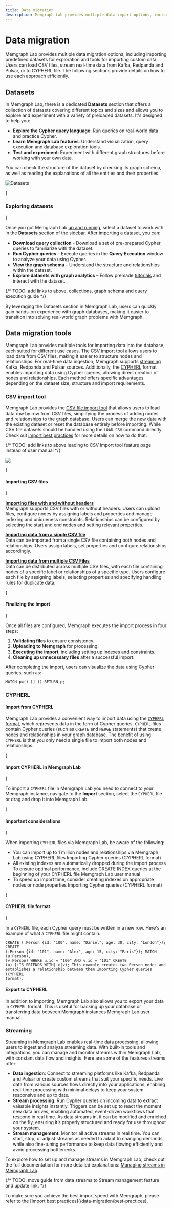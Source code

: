 ```yaml
---
title: Data migration
description: Memgraph Lab provides multiple data import options, including predefined datasets for exploration and tools for importing custom data.
---
```





# Data migration

Memgraph Lab provides multiple data migration options, including importing
predefined datasets for exploration and tools for importing custom data. Users
can load CSV files, stream real-time data from Kafka, Redpanda and Pulsar, or
to CYPHERL file. The following sections provide details on how to use each
approach efficiently.

## Datasets

In Memgraph Lab, there is a dedicated **Datasets** section that offers a
collection of datasets covering different topics and sizes and allows you to
explore and experiment with a variety of preloaded datasets. It's designed to
help you:
- **Explore the Cypher query language**: Run queries on real-world data and
  practice Cypher.
- **Learn Memgraph Lab features**: Understand visualization, query execution and
  database exploration tools.
- **Test and experiment**: Experiment with different graph structures before
  working with your own data. 

You can check the structure of the dataset by checking its graph schema, as well
as reading the explanations of all the entities and their properties.

![Datasets](/pages/data-visualization/lab-user-manual/dataset.png)


{<h3 className="custom-header">Exploring datasets</h3>}

Once you got Memgraph Lab [up and
running](/memgraph-lab/getting-started#installation-and-deployment), select a
dataset to work with in the **Datasets** section of the sidebar. After importing
a dataset, you can:
- **Download query collection** - Download a set of pre-prepared Cypher queries
  to familiarize with the dataset. 
- **Run Cypher queries** – Execute queries in the **Query Execution** window to
  analyze your data using Cypher. 
- **View the graph schema** – Understand the structure and relationships within
  the dataset.
- **Explore datasets with graph analytics** – Follow premade
  [tutorials](/querying/exploring-datasets) and interact with the dataset.

{/* TODO: add links to above, collections, graph schema and query execution guide */}

By leveraging the Datasets section in Memgraph Lab, users can quickly gain
hands-on experience with graph databases, making it easier to transition into
solving real-world graph problems with Memgraph.


## Data migration tools

Memgraph Lab provides multiple tools for importing data into the database, each
suited for different use cases. The [CSV import tool](#csv-import-tool) allows
users to load data from CSV files, making it easier to structure nodes and
relationships. For real-time data ingestion, Memgraph supports
[streaming](#streaming) Kafka, Redpanda and Pulsar sources. Additionally, the
[CYPHERL](#cypherl) format enables importing data using Cypher queries,
allowing direct creation of nodes and relationships. Each method offers specific
advantages depending on the dataset size, structure and import requirements.

### CSV import tool

Memgraph Lab provides the [CSV file import
tool](/data-visualization/user-manual/csv-file-import) that allows users to load
data row by row from CSV files, simplifying the process of adding nodes and
relationships to the graph database. Users can merge the new data with the
existing dataset or reset the database entirely before importing. While CSV file
datasets should be handled using the `LOAD CSV` command directly. Check out
[import best practices](/data-migration/best-practices) for more details on how
to do that.

{/* TODO: add links to above leading to CSV import tool feature page instead of user manual */}

![](/pages/data-migration/csv/csv_import.png)

{<h4 className="custom-header">Importing CSV files</h4>}

[**Importing files with and without
headers**](/memgraph-lab/features/csv-import-tool#import-files-with-and-no-header)
<br /> Memgraph supports CSV files with or without headers. Users can upload
files, configure nodes by assigning labels and properties and manage indexing
and uniqueness constraints. Relationships can be configured by selecting the
start and end nodes and setting relevant properties.

[**Importing data from a single CSV
file**](/memgraph-lab/features/csv-import-tool#import-data-from-a-single-csv-file)
<br /> Data can be imported from a single CSV file containing both nodes and
relationships. Users assign labels, set properties and configure relationships
accordingly.

[**Importing data from multiple CSV
Files**](/memgraph-lab/features/csv-import-tool#import-data-from-multiple-csv-files)
<br /> Data can be distributed across multiple CSV files, with each file
containing nodes of a specific label or relationships of a specific type. Users
configure each file by assigning labels, selecting properties and specifying
handling rules for duplicate data.

{<h4 className="custom-header">Finalizing the import</h4>}

Once all files are configured, Memgraph executes the import process in four
steps:
1. **Validating files** to ensure consistency.
2. **Uploading to Memgraph** for processing.
3. **Executing the import**, including setting up indexes and constraints.
4. **Cleaning up unnecessary files** after a successful import.

After completing the import, users can visualize the data using Cypher queries,
such as:

```cypher
MATCH p=()-[]-() RETURN p;
```


### CYPHERL

#### Import from CYPHERL

Memgraph Lab provides a convenient way to import data using the [`CYPHERL`
format](https://memgraph.com/docs/data-migration/cypherl), which represents data in the form of Cypher queries. `CYPHERL` files
contain Cypher queries (such as `CREATE` and `MERGE` statements) that create
nodes and relationships in your graph database. The benefit of using `CYPHERL`
is that you only need a single file to import both nodes and relationships.

{<h4 className="custom-header">Import CYPHERL in Memgraph Lab</h4>}

To import a `CYPHERL` file in Memgraph Lab you need to connect to your Memgraph
instance, navigate to the **Import** section, select the `CYPHERL` file or drag
and drop it into Memgraph Lab.

{<h4 className="custom-header">Important considerations</h4>}

When importing `CYPHERL` files via Memgraph Lab, be
aware of the following: 
- You can import up to 1 million nodes and relationships via Memgraph Lab using
CYPHERL files Importing Cypher queries (CYPHERL format) 
- All existing indexes are automatically dropped during the import process To
ensure optimal performance, include CREATE INDEX queries at the beginning of
your CYPHERL file Memgraph Lab user manual 
- To speed up import time, consider creating indexes on appropriate nodes or
node properties Importing Cypher queries (CYPHERL format)

{<h4 className="custom-header">CYPHERL file format</h4>}

In a `CYPHERL` file, each Cypher query must be written in a new row. Here's an
example of what a `CYPHERL` file might contain:

```cypher
CREATE (:Person {id: "100", name: "Daniel", age: 30, city: "London"}); CREATE
(:Person {id: "101", name: "Alex", age: 15, city: "Paris"}); MATCH (u:Person),
(v:Person) WHERE u.id = "100" AND v.id = "101" CREATE
(u)-[:IS_FRIENDS_WITH]->(v); This example creates two Person nodes and
establishes a relationship between them Importing Cypher queries (CYPHERL
format).
```

#### Export to CYPHERL

In addition to importing, Memgraph Lab also allows you to export your data in
`CYPHERL` format. This is useful for backing up your database or transferring
data between Memgraph instances Memgraph Lab user manual.

### Streaming

[Streaming in Memgraph Lab](/data-streams/manage-streams-lab) enables real-time data processing, allowing users to
ingest and analyze streaming data. With built-in tools and integrations, you can
manage and monitor streams within Memgraph Lab, with constant data flow and
insights. Here are some of the features streams offer:

- **Data ingestion**: Connect to streaming platforms like Kafka, Redpanda and Pulsar or create custom streams
that suit your specific needs. Live data from various sources flows directly
into your applications, enabling real-time processing with minimal delays to
keep your system responsive and up to date. 
- **Stream processing**: Run Cypher queries on incoming data to extract valuable insights
instantly. Triggers can be set up to react the moment new data arrives, enabling
automated, event-driven workflows that respond in real time. As data streams in,
it can be modified and enriched on the fly, ensuring it’s properly structured
and ready for use throughout your system. 
- **Stream management**: Monitor all active streams in real time. You can start,
stop, or adjust streams as needed to adapt to changing demands, while also
fine-tuning performance to keep data flowing efficiently and avoid processing
bottlenecks.

To explore how to set up and manage streams in Memgraph Lab, check out the full
documentation for more detailed explanations: [Managing streams in Memgraph
Lab](https://memgraph.com/docs/data-streams/manage-streams-lab).

{/* TODO: move guide from data streams to Stream management feature and update link. */}

<Callout>
To make sure you achieve the best import speed with Memgraph, please refer to the [import best
practices](/data-migration/best-practices).
</Callout>



<CommunityLinks/>